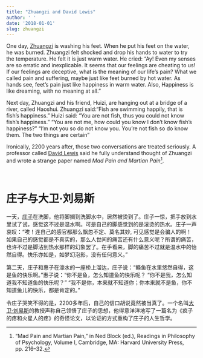 ```yaml
---
title: "Zhuangzi and David Lewis"
author: ' '
date: '2018-01-01'
slug: zhuangzi 
---
```

One day, [Zhuangzi](https://plato.stanford.edu/entries/zhuangzi/) is washing his feet. When he put his feet on the water, he was burned. Zhuangzi felt shocked and drop his hands to water to try the temperature. He felt it is just warm water. He cried: "Ay! Even my senses are so erratic and inexplicable. It seems that our feelings are cheating to us! If our feelings are deceptive, what is the meaning of our life's pain? What we called pain and suffering, maybe just like feet burned by hot water. As hands see, feet's pain just like happiness in warm water. Also, Happiness is like dreaming, with no meaning at all."

Next day, Zhuangzi and his friend, Huizi, are hanging out at a bridge of a river, called Haoshui. Zhuangzi said:"Fish are swimming happily, that is fish's happiness." Huizi said: "You are not fish, thus you could not know fish's happiness." "You are not me, how could you know I don't know fish's happiness?" "I'm not you so do not know you. You're not fish so do know them. The two things are certain"

Ironically, 2200 years after, those two conversations are treated seriously. A professor called [David Lewis]((https://plato.stanford.edu/entries/david-lewis/)) said he fully understand thought of Zhuangzi and wrote a strange paper named *Mad Pain and Martian Pain*[^1]. 

&emsp;

# 庄子与大卫·刘易斯

一天，[庄子](https://plato.stanford.edu/entries/zhuangzi/)在洗脚，他将脚搁到洗脚水中，居然被烫到了。庄子一惊，把手放到水里试了试，感觉这不过是温水啊。可是自己的脚感觉到的是滚烫的热水。庄子一声哀叹：“唉！连自己的感官都那么飘忽不定、莫名其妙, 可见感觉是会骗人的啊！如果自己的感觉都是不真实的，那么人世间的痛苦还有什么意义呢？所谓的痛苦，也许不过是脚沾到热水那样的幻象罢了。在手看来，脚的痛苦不过就是温水中的怡然自得。快乐亦如是，如梦幻泡影，没有任何意义。”

第二天，庄子和惠子在濠水的一座桥上溜达，庄子说：“鲦鱼在水里悠然自得，这是鱼的快乐啊。”惠子说：“你不是鱼，怎么知道鱼的快乐呢？ “你不是我，怎么知道我不知道鱼的快乐呢？” “我不是你，本来就不知道你；你本来就不是鱼，你不知道鱼儿的快乐，都是肯定的。” 

令庄子哭笑不得的是，2200多年后，自己的信口胡说竟然被当真了。一个名叫[大卫·刘易斯](https://plato.stanford.edu/entries/david-lewis/)的教授声称自己领悟了庄子的思想，他得意洋洋地写了一篇名为《疯子的疼和火星人的疼》的奇怪论文，以论证的方式重构了庄子的人生哲学。



[^1]:“Mad Pain and Martian Pain,” in Ned Block (ed.), Readings in Philosophy of Psychology, Volume I, Cambridge, MA: Harvard University Press, pp. 216–32.


